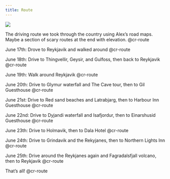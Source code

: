 ```yaml
---
title: Route
---
```


::::{.cr-section}

:::{#cr-route}
![](static/route.png)
:::

The driving route we took through the country using Alex's road maps. Maybe a section of scary routes at the end with elevation. [@cr-route]{pan-to="0%,-13%" scale-by="1"}

June 17th: Drove to Reykjavik and walked around [@cr-route]{pan-to="260%,-177%" scale-by="10"}

June 18th: Drive to Thingvellir, Geysir, and Gulfoss, then back to Reykjavik [@cr-route]{pan-to="95%,-90%" scale-by="6"}

June 19th: Walk around Reykjavik [@cr-route]{pan-to="370%,-260%" scale-by="16"}

June 20th: Drive to Glymur waterfall and The Cave tour, then to Gil Guesthouse [@cr-route]{pan-to="50%,-20%" scale-by="2.2"}

June 21st: Drive to Red sand beaches and Latrabjarg, then to Harbour Inn Guesthouse [@cr-route]{pan-to="115%,30%" scale-by="3.5"}

June 22nd: Drive to Dyjandi waterfall and Isafjordur, then to Einarshusid Guesthouse [@cr-route]{pan-to="175%,82%" scale-by="5"}

June 23th: Drive to Holmavik, then to Dala Hotel [@cr-route]{pan-to="85%,35%" scale-by="3"}

June 24th: Drive to Grindavik and the Rekyjanes, then to Northern Lights Inn [@cr-route]{pan-to="45%,-25%" scale-by="2"}

June 25th: Drive around the Reykjanes again and Fagradalsfjall volcano, then to Reykjavik [@cr-route]{pan-to="230%,-170%" scale-by="9"}

That's all! [@cr-route]{pan-to="0%,-13%" scale-by="1"}

::::
